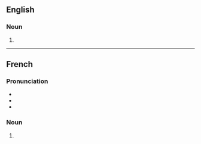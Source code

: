 {{also|ambiancés}}

==English==

===Noun===
{{head|en|noun form}}

# {{plural of|ambiance|lang=en}}

----

==French==

===Pronunciation===
* {{IPA|/ɑ̃.bjɑ̃s/|lang=fr}}
* {{homophones|ambiance|ambiancent|lang=fr}}
* {{hyphenation|am|biances|lang=fr}}

===Noun===
{{head|fr|noun plural form|g=f}}

# {{plural of|ambiance|lang=fr}}